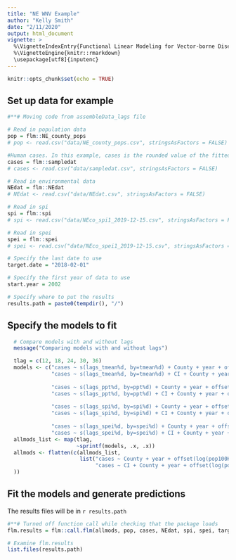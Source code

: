 ```yaml
---
title: "NE WNV Example"
author: "Kelly Smith"
date: "2/11/2020"
output: html_document
vignette: >
  %\VignetteIndexEntry{Functional Linear Modeling for Vector-borne Disease}
  %\VignetteEngine{knitr::rmarkdown}
  \usepackage[utf8]{inputenc}
---
```


```r
knitr::opts_chunk$set(echo = TRUE)
```

## Set up data for example
```r
#**# Moving code from assembleData_lags file

# Read in population data
pop = flm::NE_county_pops
# pop <- read.csv("data/NE_county_pops.csv", stringsAsFactors = FALSE)

#Human cases. In this example, cases is the rounded value of the fitted model (i.e. simulated)
cases = flm::sampledat
# cases <- read.csv("data/sampledat.csv", stringsAsFactors = FALSE)

# Read in environmental data
NEdat = flm::NEdat
# NEdat <- read.csv("data/NEdat.csv", stringsAsFactors = FALSE)

# Read in spi
spi = flm::spi
# spi <- read.csv("data/NEco_spi1_2019-12-15.csv", stringsAsFactors = FALSE)

# Read in spei
spei = flm::spei
# spei <- read.csv("data/NEco_spei1_2019-12-15.csv", stringsAsFactors = FALSE)

# Specify the last date to use
target.date = "2018-02-01"

# Specify the first year of data to use
start.year = 2002

# Specify where to put the results
results.path = paste0(tempdir(), "/")

```
## Specify the models to fit

```r
  # Compare models with and without lags
  message("Comparing models with and without lags")

  tlag = c(12, 18, 24, 30, 36)
  models <- c("cases ~ s(lags_tmean%d, by=tmean%d) + County + year + offset(log(pop100K))",
              "cases ~ s(lags_tmean%d, by=tmean%d) + CI + County + year + offset(log(pop100K))",
              
              "cases ~ s(lags_ppt%d, by=ppt%d) + County + year + offset(log(pop100K))",
              "cases ~ s(lags_ppt%d, by=ppt%d) + CI + County + year + offset(log(pop100K))",
              
              "cases ~ s(lags_spi%d, by=spi%d) + County + year + offset(log(pop100K))",
              "cases ~ s(lags_spi%d, by=spi%d) + CI + County + year + offset(log(pop100K))",
              
              "cases ~ s(lags_spei%d, by=spei%d) + County + year + offset(log(pop100K))",
              "cases ~ s(lags_spei%d, by=spei%d) + CI + County + year + offset(log(pop100K))")
  allmods_list <- map(tlag,
                      ~sprintf(models, .x, .x))
  allmods <- flatten(c(allmods_list,
                       list("cases ~ County + year + offset(log(pop100K)",
                            "cases ~ CI + County + year + offset(log(pop100K))")
  ))
```


## Fit the models and generate predictions

The results files will be in `r results.path`
```r

#**# Turned off function call while checking that the package loads
flm.results = flm::call.flm(allmods, pop, cases, NEdat, spi, spei, target.date, start.year, results.path = results.path, in.seed = 4872957)

# Examine flm.results
list.files(results.path)
```
